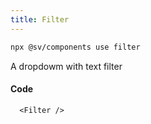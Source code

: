 ```yaml
---
title: Filter
---
```



```bash
npx @sv/components use filter
```

A dropdowm with text filter

<div class="not-content">
  <div class="relative min-h-[400px]">
    <Filter value="Value" client:load />
  </div>
</div>

#### Code

```tsx
  <Filter />
```
